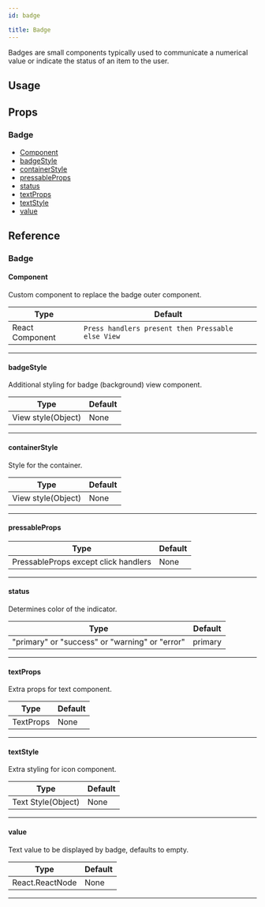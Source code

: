 ```yaml
---
id: badge

title: Badge
---
```






Badges are small components typically used to communicate a numerical value or indicate the status of an item to the user.

## Usage

<Usage />

## Props

### Badge

- [Component](#component)
- [badgeStyle](#badgestyle)
- [containerStyle](#containerstyle)
- [pressableProps](#pressableprops)
- [status](#status)
- [textProps](#textprops)
- [textStyle](#textstyle)
- [value](#value)

## Reference

### Badge

#### Component

Custom component to replace the badge outer component.

| Type            | Default                                           |
| --------------- | ------------------------------------------------- |
| React Component | `Press handlers present then Pressable else View` |

---

#### badgeStyle

Additional styling for badge (background) view component.

| Type               | Default |
| ------------------ | ------- |
| View style(Object) | None    |

---

#### containerStyle

Style for the container.

| Type               | Default |
| ------------------ | ------- |
| View style(Object) | None    |

---

#### pressableProps

| Type                                 | Default |
| ------------------------------------ | ------- |
| PressableProps except click handlers | None    |

---

#### status

Determines color of the indicator.

| Type                                           | Default |
| ---------------------------------------------- | ------- |
| "primary" or "success" or "warning" or "error" | primary |

---

#### textProps

Extra props for text component.

| Type      | Default |
| --------- | ------- |
| TextProps | None    |

---

#### textStyle

Extra styling for icon component.

| Type               | Default |
| ------------------ | ------- |
| Text Style(Object) | None    |

---

#### value

Text value to be displayed by badge, defaults to empty.

| Type            | Default |
| --------------- | ------- |
| React.ReactNode | None    |

---
